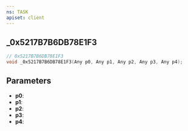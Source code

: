 ```yaml
---
ns: TASK
apiset: client
---
```

## _0x5217B7B6DB78E1F3

```c
// 0x5217B7B6DB78E1F3
void _0x5217B7B6DB78E1F3(Any p0, Any p1, Any p2, Any p3, Any p4);
```


## Parameters
* **p0**:
* **p1**:
* **p2**:
* **p3**:
* **p4**: